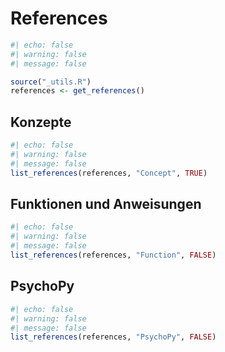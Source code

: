 # References {-}

```r
#| echo: false
#| warning: false
#| message: false

source("_utils.R")
references <- get_references()
```

## Konzepte
```r
#| echo: false
#| warning: false
#| message: false
list_references(references, "Concept", TRUE)
```

## Funktionen und Anweisungen
```r
#| echo: false
#| warning: false
#| message: false
list_references(references, "Function", FALSE)
```

## PsychoPy
```r
#| echo: false
#| warning: false
#| message: false
list_references(references, "PsychoPy", FALSE)
```
